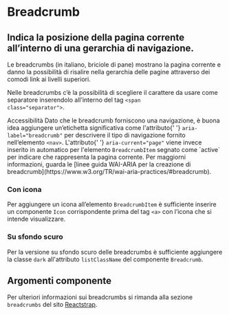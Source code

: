 
<Meta title='Documentazione/Menu di navigazione/Breadcrumb' of={Breadcrumb} />

# Breadcrumb

## Indica la posizione della pagina corrente all’interno di una gerarchia di navigazione.

Le breadcrumbs (in italiano, briciole di pane) mostrano la pagina corrente e danno la possibilità di risalire nella gerarchia delle pagine attraverso dei comodi link ai livelli superiori.

Nelle breadcrumbs c’è la possibilità di scegliere il carattere da usare come separatore inserendolo all’interno del tag <code>&lt;span class="separator"&gt;</code>.

<div className='docs'>
  <Callout color='success'>
    <CalloutTitle>Accessibilità</CalloutTitle>
    <CalloutText>
        Dato che le breadcrumb forniscono una navigazione, è buona idea
        aggiungere un’etichetta significativa come l'attributo{' '}
        <code>aria-label="breadcrumb"</code> per descrivere il tipo di
        navigazione fornito nell’elemento <code>&lt;nav&gt;</code>. L'attributo{' '}
        <code>aria-current="page"</code> viene invece inserito in automatico per
        l'elemento <code>BreadcrumbItem</code> segnato come `active` per
        indicare che rappresenta la pagina corrente.
    </CalloutText>
    <CalloutText>
        Per maggiorni informazioni, guarda le [linee guida WAI-ARIA per la
        creazione di
        breadcrumb](https://www.w3.org/TR/wai-aria-practices/#breadcrumb).
    </CalloutText>
  </Callout>
</div>

<Canvas>
  <Story id='componenti-breadcrumb--esempi' />
</Canvas>

### Con icona

Per aggiungere un icona all’elemento `BreadcrumbItem` è sufficiente inserire un componente `Icon` corrispondente prima del tag <code>&lt;a&gt;</code> con l’icona che si intende visualizzare.

<Canvas>
  <Story id='componenti-breadcrumb--con-icone' />
</Canvas>

### Su sfondo scuro

Per la versione su sfondo scuro delle breadcrumbs è sufficiente aggiungere la classe `dark` all'attributo `listClassName` del componente `Breadcrumb`.

<Canvas>
  <Story id='componenti-breadcrumb--su-sfondo-scuro' />
</Canvas>

## Argomenti componente

Per ulteriori informazioni sui breadcrumbs si rimanda alla sezione `breadcrumbs` del sito [Reactstrap](https://reactstrap.github.io/components/breadcrumbs/).
